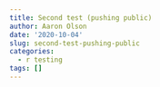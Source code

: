 ```yaml
---
title: Second test (pushing public)
author: Aaron Olson
date: '2020-10-04'
slug: second-test-pushing-public
categories:
  - r testing
tags: []
---
```

